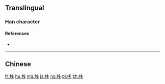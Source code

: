{{also|棧}}
==Translingual==

===Han character===
{{Han char|rn=75|rad=木|as=05|sn=9|four=|canj=木戈十 (DIJ)|ids=⿰[[木]][[戋]]}}

====References====
* {{Han ref|kx=0521.121|hdz=21176.100|uh=6808|ud=26632}}

----

==Chinese==
{{zh-see|棧}}

[[fr:栈]]
[[hu:栈]]
[[mg:栈]]
[[ja:栈]]
[[no:栈]]
[[pl:栈]]
[[zh:栈]]